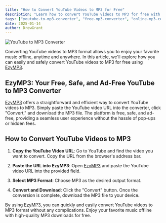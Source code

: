 ```yaml
---
title: "How to Convert YouTube Videos to MP3 for Free"
description: "Learn how to convert YouTube videos to MP3 for free with EzyMP3. Discover the easiest and safest way to enjoy your favorite music offline."
tags: ["youtube-to-mp3-converter", "free-mp3-converter", "online-mp3-converter"]
date: 2025-01-14
author: DrewGrant
---
```


![YouTube to MP3 Converter](/assets/images/blog/illustration-youtube-to-mp3-converter.webp)

Converting YouTube videos to MP3 format allows you to enjoy your favorite music offline, anytime and anywhere. In this article, we'll explore how you can easily and safely convert YouTube videos to MP3 for free using [EzyMP3](/).

## EzyMP3: Your Free, Safe, and Ad-Free YouTube to MP3 Converter

[EzyMP3](/) offers a straightforward and efficient way to convert YouTube videos to MP3. Simply paste the YouTube video URL into the converter, click "Convert," and download the MP3 file. The platform is free, safe, and ad-free, providing a seamless user experience without the hassle of pop-ups or hidden fees. 

## How to Convert YouTube Videos to MP3

1. **Copy the YouTube Video URL**: Go to YouTube and find the video you want to convert. Copy the URL from the browser's address bar.

2. **Paste the URL into EzyMP3**: Open [EzyMP3](/) and paste the YouTube video URL into the provided field.

3. **Select MP3 Format**: Choose MP3 as the desired output format.

4. **Convert and Download**: Click the "Convert" button. Once the conversion is complete, download the MP3 file to your device.

By using [EzyMP3](/), you can quickly and easily convert YouTube videos to MP3 format without any complications. Enjoy your favorite music offline with high-quality MP3 downloads for free.
